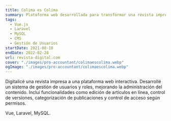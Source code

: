 ```yaml
---
title: Colima es Colima
summary: Plataforma web desarrollada para transformar una revista impresa en una experiencia digital interactiva, con gestión avanzada de contenido, usuarios y roles.
tags:
  - Vue.js
  - Laravel
  - MySQL
  - CMS
  - Gestión de Usuarios
startDate: 2021-08-10
endDate: 2022-02-28
url: revista-digital.com
cover: "./images/pro-accountant/colimaescolima.webp"
ogImage: "./images/pro-accountant/colimaescolima.webp"
---
```


Digitalicé una revista impresa a una plataforma web interactiva. Desarrollé un sistema de gestión de usuarios y roles, mejorando la administración del contenido. Incluí funcionalidades como edición de artículos en línea, control de versiones, categorización de publicaciones y control de acceso según permisos.

Vue, Laravel, MySQL.
